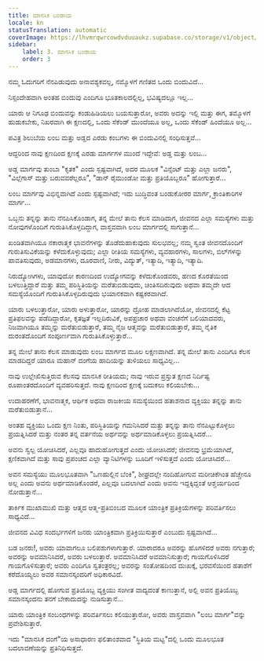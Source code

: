 ```yaml
---
title: ಮಾನಸಿಕ ಬಂಡಾಯ
locale: kn
statusTranslation: automatic
coverImage: https://lhvmrqwrcowdvduuaukz.supabase.co/storage/v1/object/public/strapi-uploads/small_cover-tratado-de-psicologia-revolucionaria.webp-5e15e1cec4e0ebebcde5d7fc7565d8fd.webp
sidebar:
    label: 3. ಮಾನಸಿಕ ಬಂಡಾಯ
    order: 3
---
```

ನಮ್ಮ ಓದುಗರಿಗೆ ನೆನಪಿಡುವುದು ಅನಾವಶ್ಯಕವಲ್ಲ, ನಮ್ಮೊಳಗೆ ಗಣಿತದ ಒಂದು ಬಿಂದುವಿದೆ...

ನಿಸ್ಸಂದೇಹವಾಗಿ ಅಂತಹ ಬಿಂದುವು ಎಂದಿಗೂ ಭೂತಕಾಲದಲ್ಲಿಲ್ಲ, ಭವಿಷ್ಯದಲ್ಲೂ ಇಲ್ಲ...

ಯಾರು ಆ ನಿಗೂಢ ಬಿಂದುವನ್ನು ಕಂಡುಹಿಡಿಯಲು ಬಯಸುತ್ತಾರೋ, ಅವರು ಅದನ್ನು ಇಲ್ಲಿ ಮತ್ತು ಈಗ, ತಮ್ಮೊಳಗೆ ಹುಡುಕಬೇಕು, ನಿಖರವಾಗಿ ಈ ಕ್ಷಣದಲ್ಲಿ, ಒಂದು ಸೆಕೆಂಡ್ ಮುಂದೆಯೂ ಅಲ್ಲ, ಒಂದು ಸೆಕೆಂಡ್ ಹಿಂದೆಯೂ ಅಲ್ಲ...

ಪವಿತ್ರ ಶಿಲುಬೆಯ ಲಂಬ ಮತ್ತು ಅಡ್ಡದ ಎರಡು ಕಂಬಗಳು ಈ ಬಿಂದುವಿನಲ್ಲಿ ಸಂಧಿಸುತ್ತವೆ...

ಆದ್ದರಿಂದ ನಾವು ಕ್ಷಣದಿಂದ ಕ್ಷಣಕ್ಕೆ ಎರಡು ಮಾರ್ಗಗಳ ಮುಂದೆ ಇದ್ದೇವೆ: ಅಡ್ಡ ಮತ್ತು ಲಂಬ...

ಅಡ್ಡ ಮಾರ್ಗವು ತುಂಬಾ "ಕೃತಕ" ಎಂದು ಸ್ಪಷ್ಟವಾಗಿದೆ, ಅದರ ಮೂಲಕ "ವಿನ್ಸೆಂಟ್ ಮತ್ತು ಎಲ್ಲಾ ಜನರು", "ವಿಲ್ಲೆಗಾಸ್ ಮತ್ತು ಬರುವವರೆಲ್ಲರೂ", "ಡಾನ್ ರೈಮುಂಡೋ ಮತ್ತು ಪ್ರತಿಯೊಬ್ಬರೂ" ಹೋಗುತ್ತಾರೆ...

ಲಂಬ ಮಾರ್ಗವು ವಿಭಿನ್ನವಾಗಿದೆ ಎಂದು ಸ್ಪಷ್ಟವಾಗಿದೆ; ಇದು ಬುದ್ಧಿವಂತ ಬಂಡುಕೋರರ ಮಾರ್ಗ, ಕ್ರಾಂತಿಕಾರಿಗಳ ಮಾರ್ಗ...

ಒಬ್ಬನು ತನ್ನನ್ನು ತಾನು ನೆನಪಿಸಿಕೊಂಡಾಗ, ತನ್ನ ಮೇಲೆ ತಾನು ಕೆಲಸ ಮಾಡಿದಾಗ, ಜೀವನದ ಎಲ್ಲಾ ಸಮಸ್ಯೆಗಳು ಮತ್ತು ನೋವುಗಳೊಂದಿಗೆ ಗುರುತಿಸಿಕೊಳ್ಳದಿದ್ದಾಗ, ವಾಸ್ತವವಾಗಿ ಲಂಬ ಮಾರ್ಗದಲ್ಲಿ ಸಾಗುತ್ತಾನೆ...

ಖಂಡಿತವಾಗಿಯೂ ನಕಾರಾತ್ಮಕ ಭಾವನೆಗಳನ್ನು ತೊಡೆದುಹಾಕುವುದು ಸುಲಭವಲ್ಲ; ನಮ್ಮ ಸ್ವಂತ ಜೀವನದೊಂದಿಗೆ ಗುರುತಿಸುವಿಕೆಯನ್ನು ಕಳೆದುಕೊಳ್ಳುವುದು; ಎಲ್ಲಾ ರೀತಿಯ ಸಮಸ್ಯೆಗಳು, ವ್ಯವಹಾರಗಳು, ಸಾಲಗಳು, ಬಿಲ್‌ಗಳನ್ನು ಪಾವತಿಸುವುದು, ಅಡಮಾನಗಳು, ದೂರವಾಣಿ, ನೀರು, ವಿದ್ಯುತ್, ಇತ್ಯಾದಿ, ಇತ್ಯಾದಿ, ಇತ್ಯಾದಿ.

ನಿರುದ್ಯೋಗಿಗಳು, ಯಾವುದೋ ಕಾರಣದಿಂದ ಉದ್ಯೋಗವನ್ನು ಕಳೆದುಕೊಂಡವರು, ಹಣದ ಕೊರತೆಯಿಂದ ಬಳಲುತ್ತಿದ್ದಾರೆ ಮತ್ತು ತಮ್ಮ ಪರಿಸ್ಥಿತಿಯನ್ನು ಮರೆತುಬಿಡುವುದು, ಚಿಂತಿಸದಿರುವುದು ಅಥವಾ ತಮ್ಮದೇ ಆದ ಸಮಸ್ಯೆಯೊಂದಿಗೆ ಗುರುತಿಸಿಕೊಳ್ಳದಿರುವುದು ಭಯಾನಕವಾಗಿ ಕಷ್ಟಕರವಾಗಿದೆ.

ಯಾರು ಬಳಲುತ್ತಾರೋ, ಯಾರು ಅಳುತ್ತಾರೋ, ಯಾರನ್ನು ದ್ರೋಹ ಮಾಡಲಾಗಿದೆಯೋ, ಜೀವನದಲ್ಲಿ ಕೆಟ್ಟ ಪ್ರತಿಫಲವನ್ನು ಪಡೆದಿದ್ದಾರೋ, ಕೃತಜ್ಞತೆ ಇಲ್ಲದಿರುವಿಕೆ, ಅಪಪ್ರಚಾರ ಅಥವಾ ವಂಚನೆಗೆ ಬಲಿಯಾದವರು, ನಿಜವಾಗಿಯೂ ತಮ್ಮನ್ನು ಮರೆತುಬಿಡುತ್ತಾರೆ, ತಮ್ಮ ನೈಜ ಆತ್ಮವನ್ನು ಮರೆತುಬಿಡುತ್ತಾರೆ, ತಮ್ಮ ನೈತಿಕ ದುರಂತದೊಂದಿಗೆ ಸಂಪೂರ್ಣವಾಗಿ ಗುರುತಿಸಿಕೊಳ್ಳುತ್ತಾರೆ...

ತನ್ನ ಮೇಲೆ ತಾನು ಕೆಲಸ ಮಾಡುವುದು ಲಂಬ ಮಾರ್ಗದ ಮೂಲ ಲಕ್ಷಣವಾಗಿದೆ. ತನ್ನ ಮೇಲೆ ತಾನು ಎಂದಿಗೂ ಕೆಲಸ ಮಾಡದಿದ್ದರೆ ಯಾರೂ ಮಹಾನ್ ದಂಗೆಯ ಹಾದಿಯನ್ನು ತುಳಿಯಲು ಸಾಧ್ಯವಿಲ್ಲ...

ನಾವು ಉಲ್ಲೇಖಿಸುತ್ತಿರುವ ಕೆಲಸವು ಮಾನಸಿಕ ರೀತಿಯದು; ನಾವು ಇರುವ ಪ್ರಸ್ತುತ ಕ್ಷಣದ ನಿರ್ದಿಷ್ಟ ರೂಪಾಂತರದೊಂದಿಗೆ ವ್ಯವಹರಿಸುತ್ತದೆ. ನಾವು ಕ್ಷಣದಿಂದ ಕ್ಷಣಕ್ಕೆ ಬದುಕಲು ಕಲಿಯಬೇಕು...

ಉದಾಹರಣೆಗೆ, ಭಾವನಾತ್ಮಕ, ಆರ್ಥಿಕ ಅಥವಾ ರಾಜಕೀಯ ಸಮಸ್ಯೆಯಿಂದ ಹತಾಶನಾದ ವ್ಯಕ್ತಿಯು ತನ್ನನ್ನು ತಾನು ಮರೆತುಬಿಡುತ್ತಾನೆ...

ಅಂತಹ ವ್ಯಕ್ತಿಯು ಒಂದು ಕ್ಷಣ ನಿಂತು, ಪರಿಸ್ಥಿತಿಯನ್ನು ಗಮನಿಸಿದರೆ ಮತ್ತು ತನ್ನನ್ನು ತಾನು ನೆನಪಿಟ್ಟುಕೊಳ್ಳಲು ಪ್ರಯತ್ನಿಸಿದರೆ ಮತ್ತು ನಂತರ ತನ್ನ ವರ್ತನೆಯ ಅರ್ಥವನ್ನು ಅರ್ಥಮಾಡಿಕೊಳ್ಳಲು ಪ್ರಯತ್ನಿಸಿದರೆ...

ಅವನು ಸ್ವಲ್ಪ ಯೋಚಿಸಿದರೆ, ಎಲ್ಲವೂ ಹಾದುಹೋಗುತ್ತದೆ ಎಂದು ಯೋಚಿಸಿದರೆ; ಜೀವನವು ಭ್ರಮೆಯಾಗಿದೆ, ಕ್ಷಣಿಕವಾಗಿದೆ ಮತ್ತು ಸಾವು ಪ್ರಪಂಚದ ಎಲ್ಲಾ ವ್ಯಾನಿಟಿಗಳನ್ನು ಬೂದಿಗೆ ಇಳಿಸುತ್ತದೆ ಎಂದು ಯೋಚಿಸಿದರೆ...

ಅವನ ಸಮಸ್ಯೆಯು ಮೂಲಭೂತವಾಗಿ "ಒಣಹುಲ್ಲಿನ ಬೆಂಕಿ", ಶೀಘ್ರದಲ್ಲೇ ನಂದಿಹೋಗುವ ಮರೀಚಿಕೆಗಿಂತ ಹೆಚ್ಚೇನೂ ಅಲ್ಲ ಎಂದು ಅವನು ಅರ್ಥಮಾಡಿಕೊಂಡರೆ, ಎಲ್ಲವೂ ಬದಲಾಗಿದೆ ಎಂದು ಅವನು ಇದ್ದಕ್ಕಿದ್ದಂತೆ ಆಶ್ಚರ್ಯದಿಂದ ನೋಡುತ್ತಾನೆ...

ತಾರ್ಕಿಕ ಮುಖಾಮುಖಿ ಮತ್ತು ಆತ್ಮದ ಆತ್ಮ-ಪ್ರತಿಬಿಂಬದ ಮೂಲಕ ಯಾಂತ್ರಿಕ ಪ್ರತಿಕ್ರಿಯೆಗಳನ್ನು ಪರಿವರ್ತಿಸಲು ಸಾಧ್ಯವಿದೆ...

ಜೀವನದ ವಿವಿಧ ಸಂದರ್ಭಗಳಿಗೆ ಜನರು ಯಾಂತ್ರಿಕವಾಗಿ ಪ್ರತಿಕ್ರಿಯಿಸುತ್ತಾರೆ ಎಂಬುದು ಸ್ಪಷ್ಟವಾಗಿದೆ...

ಬಡ ಜನರು!, ಅವರು ಯಾವಾಗಲೂ ಬಲಿಪಶುಗಳಾಗುತ್ತಾರೆ. ಯಾರಾದರೂ ಅವರನ್ನು ಹೊಗಳಿದರೆ ಅವರು ನಗುತ್ತಾರೆ; ಅವರನ್ನು ಅವಮಾನಿಸಿದರೆ, ಅವರು ಬಳಲುತ್ತಾರೆ. ಅವಮಾನಿಸಿದರೆ ಅವಮಾನಿಸುತ್ತಾರೆ; ಗಾಯಗೊಳಿಸಿದರೆ ಗಾಯಗೊಳಿಸುತ್ತಾರೆ; ಅವರು ಎಂದಿಗೂ ಸ್ವತಂತ್ರರಲ್ಲ; ಅವರನ್ನು ಸಂತೋಷದಿಂದ ದುಃಖಕ್ಕೆ, ಭರವಸೆಯಿಂದ ಹತಾಶೆಗೆ ಕರೆದೊಯ್ಯಲು ಅವರ ಸಮಾನಸ್ಕಂದರಿಗೆ ಅಧಿಕಾರವಿದೆ.

ಅಡ್ಡ ಮಾರ್ಗದಲ್ಲಿ ಹೋಗುವ ಪ್ರತಿಯೊಬ್ಬ ವ್ಯಕ್ತಿಯು ಸಂಗೀತ ವಾದ್ಯದಂತೆ ಕಾಣುತ್ತಾನೆ, ಅಲ್ಲಿ ಅವನ ಪ್ರತಿಯೊಬ್ಬ ಸಮಾನಸ್ಕಂದನು ತನಗೆ ಬೇಕಾದುದನ್ನು ನುಡಿಸುತ್ತಾನೆ...

ಯಾರು ಯಾಂತ್ರಿಕ ಸಂಬಂಧಗಳನ್ನು ಪರಿವರ್ತಿಸಲು ಕಲಿಯುತ್ತಾರೋ, ಅವರು ವಾಸ್ತವವಾಗಿ "ಲಂಬ ಮಾರ್ಗ"ವನ್ನು ಪ್ರವೇಶಿಸುತ್ತಾರೆ.

ಇದು "ಮಾನಸಿಕ ದಂಗೆ"ಯ ಅಸಾಧಾರಣ ಫಲಿತಾಂಶವಾದ "ಸ್ಥಿತಿಯ ಮಟ್ಟ"ದಲ್ಲಿ ಒಂದು ಮೂಲಭೂತ ಬದಲಾವಣೆಯನ್ನು ಪ್ರತಿನಿಧಿಸುತ್ತದೆ.
